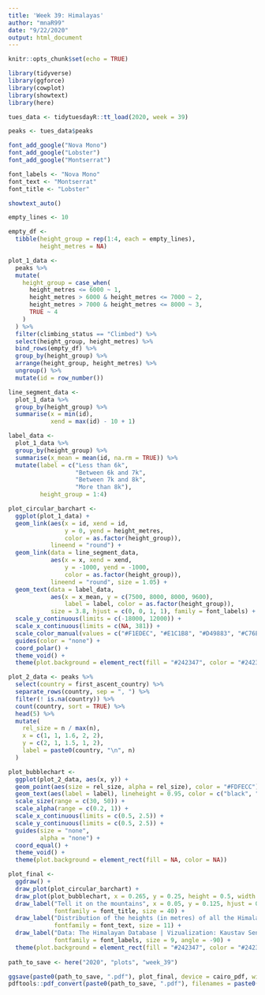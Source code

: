 ```yaml
---
title: 'Week 39: Himalayas'
author: "mnaR99"
date: "9/22/2020"
output: html_document
---
```


```r
knitr::opts_chunk$set(echo = TRUE)
```

```r
library(tidyverse)
library(ggforce)
library(cowplot)
library(showtext)
library(here)
```

```r
tues_data <- tidytuesdayR::tt_load(2020, week = 39)

peaks <- tues_data$peaks
```

```r
font_add_google("Nova Mono")
font_add_google("Lobster")
font_add_google("Montserrat")

font_labels <- "Nova Mono"
font_text <- "Montserrat"
font_title <- "Lobster"

showtext_auto()
```


```r
empty_lines <- 10

empty_df <- 
  tibble(height_group = rep(1:4, each = empty_lines),
         height_metres = NA)

plot_1_data <- 
  peaks %>% 
  mutate(
    height_group = case_when(
      height_metres <= 6000 ~ 1,
      height_metres > 6000 & height_metres <= 7000 ~ 2,
      height_metres > 7000 & height_metres <= 8000 ~ 3,
      TRUE ~ 4
    )
  ) %>% 
  filter(climbing_status == "Climbed") %>% 
  select(height_group, height_metres) %>% 
  bind_rows(empty_df) %>% 
  group_by(height_group) %>% 
  arrange(height_group, height_metres) %>% 
  ungroup() %>% 
  mutate(id = row_number())

line_segment_data <- 
  plot_1_data %>% 
  group_by(height_group) %>% 
  summarise(x = min(id),
            xend = max(id) - 10 + 1)

label_data <- 
  plot_1_data %>% 
  group_by(height_group) %>% 
  summarise(x_mean = mean(id, na.rm = TRUE)) %>% 
  mutate(label = c("Less than 6k",
                   "Between 6k and 7k",
                   "Between 7k and 8k",
                   "More than 8k"),
         height_group = 1:4)

plot_circular_barchart <- 
  ggplot(plot_1_data) +
  geom_link(aes(x = id, xend = id,
                y = 0, yend = height_metres,
                color = as.factor(height_group)),
            lineend = "round") +
  geom_link(data = line_segment_data,
            aes(x = x, xend = xend,
                y = -1000, yend = -1000,
                color = as.factor(height_group)),
            lineend = "round", size = 1.05) +
  geom_text(data = label_data,
            aes(x = x_mean, y = c(7500, 8000, 8000, 9600), 
                label = label, color = as.factor(height_group)),
            size = 3.8, hjust = c(0, 0, 1, 1), family = font_labels) +
  scale_y_continuous(limits = c(-18000, 12000)) +
  scale_x_continuous(limits = c(NA, 381)) +
  scale_color_manual(values = c("#F1EDEC", "#E1C1B8", "#D49883", "#C76E51")) +
  guides(color = "none") +
  coord_polar() +
  theme_void() +
  theme(plot.background = element_rect(fill = "#242347", color = "#242347")) 
```

```r
plot_2_data <- peaks %>% 
  select(country = first_ascent_country) %>% 
  separate_rows(country, sep = ", ") %>% 
  filter(! is.na(country)) %>% 
  count(country, sort = TRUE) %>% 
  head(5) %>% 
  mutate(
    rel_size = n / max(n),
    x = c(1, 1, 1.6, 2, 2),
    y = c(2, 1, 1.5, 1, 2),
    label = paste0(country, "\n", n)
  )

plot_bubblechart <- 
  ggplot(plot_2_data, aes(x, y)) +
  geom_point(aes(size = rel_size, alpha = rel_size), color = "#FDFECC") +
  geom_text(aes(label = label), lineheight = 0.95, color = c("black", "black", "black", "white", "white"), family = font_labels) +
  scale_size(range = c(30, 50)) +
  scale_alpha(range = c(0.2, 1)) +
  scale_x_continuous(limits = c(0.5, 2.5)) +
  scale_y_continuous(limits = c(0.5, 2.5)) +
  guides(size = "none",
         alpha = "none") +
  coord_equal() +
  theme_void() +
  theme(plot.background = element_rect(fill = NA, color = NA))
```

```r
plot_final <- 
  ggdraw() +
  draw_plot(plot_circular_barchart) +
  draw_plot(plot_bubblechart, x = 0.265, y = 0.25, height = 0.5, width = 0.5, scale = 0.75) +
  draw_label("Tell it on the mountains", x = 0.05, y = 0.125, hjust = 0, color = "white", 
             fontfamily = font_title, size = 40) +
  draw_label("Distribution of the heights (in metres) of all the Himalayan mountain peaks which have been scaled at least once.\nThe bubbles represent the top 5 nationalities of the mountaineers from the first ascents.", x = 0.05, y = 0.07, hjust = 0, color = "white", 
             fontfamily = font_text, size = 11) +
  draw_label("Data: The Himalayan Database | Vizualization: Kaustav Sen", x = 0.98, y = 0.98, hjust = 0, color = "grey75", 
             fontfamily = font_labels, size = 9, angle = -90) +
  theme(plot.background = element_rect(fill = "#242347", color = "#242347"))
  
path_to_save <- here("2020", "plots", "week_39")

ggsave(paste0(path_to_save, ".pdf"), plot_final, device = cairo_pdf, width = 10, height = 9)
pdftools::pdf_convert(paste0(path_to_save, ".pdf"), filenames = paste0(path_to_save, ".png"), dpi = 320)
```

